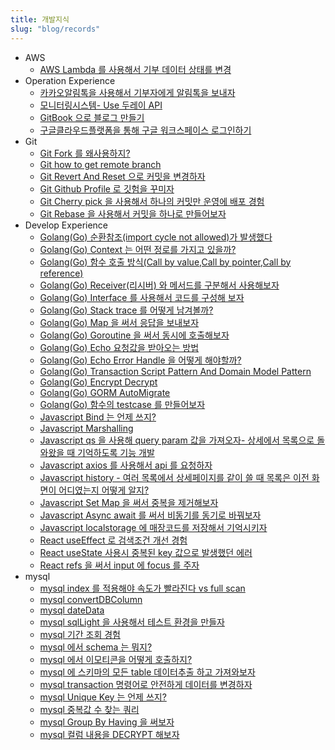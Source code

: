 ```yaml
---
title: 개발지식
slug: "blog/records"
---
```



* AWS
    * [AWS Lambda 를 사용해서 기부 데이터 상태를 변경](https://gwiyeomgo.github.io/blog/etc/aws/2021-12-28-develop-awsLambda.mdx)
* Operation Experience
    * [카카오알림톡을 사용해서 기부자에게 알림톡을 보내자](https://gwiyeomgo.github.io/blog/etc/2021-08-12-etc-Kakao-NotificationTalk.mdx)
    * [모니터링시스템- Use 두레이 API](https://gwiyeomgo.github.io/blog/etc/2022-01-04-etc-doorayAPI.mdx)
    * [GitBook 으로 블로그 만들기](https://gwiyeomgo.github.io/blog/etc/2021-12-31-etc-createGitBook.mdx)
    * [구글클라우드플랫폼을 통해 구글 워크스페이스 로그인하기](https://gwiyeomgo.github.io/blog/etc/2022-01-07-etc-gooleCloudPlatformMakeProject.mdx.mdx)
* Git
    * [Git Fork 를 왜사용하지?](https://gwiyeomgo.github.io/blog/git/2021-06-20-git-fork.mdx)
    * [Git how to get remote branch ](https://gwiyeomgo.github.io/blog/git/2022-03-03-git-howtogetremotebranch.mdx)
    * [Git Revert And Reset 으로 커밋을 변경하자](https://gwiyeomgo.github.io/blog/git/2022-03-09-git-RevertAndReset.mdx)
    * [Git Github Profile 로 깃험을 꾸미자](https://gwiyeomgo.github.io/blog/git/2022-03-21-githubProfile.mdx)
    * [Git Cherry pick 을 사용해서 하나의 커밋만 운영에 배포 경험](https://gwiyeomgo.github.io/blog/git/2022-04-11-git-cherry-pick.mdx)
    * [Git Rebase 을 사용해서 커밋을 하나로 만들어보자](https://gwiyeomgo.github.io/blog/git/2022-04-13-git-rebase.mdx)
* Develop Experience
    * [Golang(Go) 순환참조(import cycle not allowed)가 발생했다](https://gwiyeomgo.github.io/blog/go/2021-08-12-go-importCycleNotAllowed.mdx)
    * [Golang(Go) Context 는 어떤 정로를 가지고 있을까?](https://gwiyeomgo.github.io/blog/go/2021-08-19-Context.mdx)
    * [Golang(Go) 함수 호출 방식(Call by value,Call by pointer,Call by reference)](https://gwiyeomgo.github.io/blog/go/2021-08-22-go-functionCall.mdx)
    * [Golang(Go) Receiver(리시버) 와 메서드를 구분해서 사용해보자](https://gwiyeomgo.github.io/blog/go/2021-08-22-go-Receiver.mdx)
    * [Golang(Go) Interface 를 사용해서 코드를 구성해 보자](https://gwiyeomgo.github.io/blog/go/2022-02-08-go-interface.mdx)
    * [Golang(Go) Stack trace 를 어떻게 남겨볼까?](https://gwiyeomgo.github.io/blog/go/2022-02-09-go-stacktrace.mdx)
    * [Golang(Go) Map 을 써서 응답을 보내보자](https://gwiyeomgo.github.io/blog/go/2022-03-09-go-map.mdx)
    * [Golang(Go) Goroutine 을 써서 동시에 호출해보자](https://gwiyeomgo.github.io/blog/go/2022-03-09-goroutine.mdx)
    * [Golang(Go) Echo  요청값을 받아오는 방법](https://gwiyeomgo.github.io/blog/go/2022-03-23-jsonDataBind-use-echo.mdx)
    * [Golang(Go) Echo Error Handle 을 어떻게 해야할까?](https://gwiyeomgo.github.io/blog/go/2022-03-24-go-errorHandle.mdx)
    * [Golang(Go) Transaction Script Pattern And Domain Model Pattern](https://gwiyeomgo.github.io/blog/go/2022-04-03-transactionScriptPattern.mdx)
    * [Golang(Go) Encrypt Decrypt](https://gwiyeomgo.github.io/blog/go/2022-04-05-go-Encrypt-Decrypt.mdx)
    * [Golang(Go) GORM AutoMigrate](https://gwiyeomgo.github.io/blog/go/2022-04-25-go-gorm-AutoMigrate.mdx)
    * [Golang(Go) 함수의 testcase 를 만들어보자](https://gwiyeomgo.github.io/blog/go/2022-05-23-go-testcase.mdx)
    * [Javascript Bind 는 언제 쓰지?](https://gwiyeomgo.github.io/blog/javascript/2021-06-06-javascript-bind.mdx)
    * [Javascript Marshalling](https://gwiyeomgo.github.io/blog/javascript/2021-08-05-javascript-Marshalling.mdx)
    * [Javascript qs 을 사용해 query param 값을 가져오자- 상세에서 목록으로 돌와왔을 때 기억하도록 기능 개발](https://gwiyeomgo.github.io/blog/javascript/2021-08-05-javascript-qs.mdx)
    * [Javascript axios 를 사용해서 api 를 요청하자](https://gwiyeomgo.github.io/blog/javascript/2021-10-14-javascript-axios.mdx)
    * [Javascript history - 여러 목록에서 상세페이지를 같이 쓸 때 목록은 이전 화면이 어디였는지 어떻게 알지?](https://gwiyeomgo.github.io/blog/javascript/2021-12-24-javascript-history.mdx)
    * [Javascript Set Map 을 써서 중복을 제거해보자](https://gwiyeomgo.github.io/blog/javascript/2022-04-04-javascript-function-Set-Map.mdx)
    * [Javascript Async await 를 써서 비동기를 동기로 바꿔보자](https://gwiyeomgo.github.io/blog/javascript/2022-04-11-javascript-asnyc-await.mdx)
    * [Javascript localstorage 에 매장코드를 저장해서 기억시키자](https://gwiyeomgo.github.io/blog/javascript/2022-06-09-javascript-localstorage.mdx)
    * [React useEffect 로 검색조건 개선 경험](https://gwiyeomgo.github.io/blog/javascript/react/2021-07-30-react-howToGetSearchParams.mdx)
    * [React useState 사용시 중복된 key 값으로 발생했던 에러](https://gwiyeomgo.github.io/blog/javascript/react/2022-03-31-react-api-responseData-processing.mdx)
    * [React refs 을 써서 input 에 focus 를 주자](https://gwiyeomgo.github.io/blog/javascript/react/2022-04-06-react-refs.mdx)
* mysql
    * [mysql index 를 적용해야 속도가 빨라진다 vs full scan](https://gwiyeomgo.github.io/blog/mysql/2021-04-22-sql-dbIndex.mdx)
    * [mysql convertDBColumn](https://gwiyeomgo.github.io/blog/mysql/2021-04-28-sql-convertDBcolumn.mdx)
    * [mysql dateData](https://gwiyeomgo.github.io/blog/mysql/2021-06-19-sql-dateData.mdx)
    * [mysql sqlLight 을 사용해서 테스트 환경을 만들자](https://gwiyeomgo.github.io/blog/mysql/2021-06-19-sql-gotestcaseEnvironment.mdx)
    * [mysql 기간 조회 경험](https://gwiyeomgo.github.io/blog/mysql/2021-06-21-sql-searchDataInPeriod.mdx)
    * [mysql 에서 schema 는 뭐지?](https://gwiyeomgo.github.io/blog/mysql/2021-07-29-sql-schema.mdx)
    * [mysql 에서 이모티콘을 어떻게 호출하지?](https://gwiyeomgo.github.io/blog/mysql/2021-08-05-sql-SaveEmojis.mdx)
    * [mysql 에 스키마의 모든 table 데이터추출 하고 가져와보자](https://gwiyeomgo.github.io/blog/mysql/2021-11-25-sql-extract-data.mdx)
    * [mysql transaction 명령어로 안전하게 데이터를 변경하자](https://gwiyeomgo.github.io/blog/mysql/2021-12-24-sql-transaction.mdx)
    * [mysql Unique Key 는 언제 쓰지?](https://gwiyeomgo.github.io/blog/mysql/2022-02-06-sql-uniquekey.mdx)
    * [mysql 중복값 수 찾는 쿼리](https://gwiyeomgo.github.io/blog/mysql/2022-04-01-sql-Find-duplicate-values-counts.mdx)
    * [mysql Group By Having 을 써보자](https://gwiyeomgo.github.io/blog/mysql/2022-06-08-sql-groupByHaving.mdx)
    * [mysql 컬럼 내용을 DECRYPT 해보자](https://gwiyeomgo.github.io/blog/mysql/2022-06-08-sql-AES_DECRYPT.mdx)





